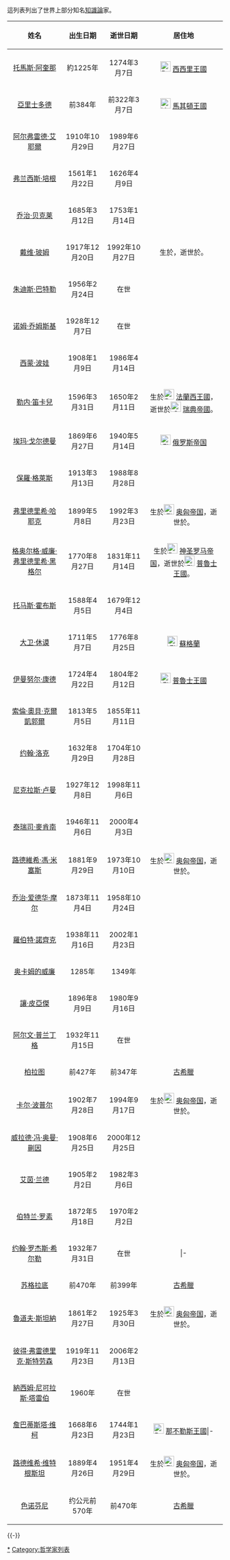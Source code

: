 
{{unreferenced|time=2016-07-27T05:40:59+00:00}}

這列表列出了世界上部分知名[[知識論|知識論]]家。

{| class="wikitable sortable"
|-
! bgcolor="#C0C0C0" align=center| '''姓名'''
! bgcolor="#C0C0C0" align=center| '''出生日期'''
! bgcolor="#C0C0C0" align=center| '''逝世日期'''
! bgcolor="#C0C0C0" align=center| '''居住地'''
|-
| [[托馬斯·阿奎那|托馬斯·阿奎那]] || 約1225年 || 1274年3月7日 || [[File:Bandiera_del_Regno_di_Sicilia_4.svg|24px]] [[西西里王國|西西里王國]]
|-
| [[亞里士多德|亞里士多德]] || 前384年 || 前322年3月7日 || [[File:Vergina_Sun_-_Golden_Larnax.png|24px]] [[馬其頓王國|馬其頓王國]]
|-
| [[A·J·艾耶爾|阿尔弗雷德·艾耶爾]] || 1910年10月29日 || 1989年6月27日 || {{GBR}}
|-
| [[弗兰西斯·培根|弗兰西斯·培根]] || 1561年1月22日 || 1626年4月9日 || {{GBR}}
|-
| [[乔治·贝克莱|乔治·贝克莱]] || 1685年3月12日 || 1753年1月14日 || {{IRL}}
|-
| [[戴维·玻姆|戴维·玻姆]] || 1917年12月20日 || 1992年10月27日 || 生於{{USA}}，逝世於{{GBR}}。
|-
| [[朱迪斯·巴特勒|朱迪斯·巴特勒]] || 1956年2月24日 || 在世 || {{USA}}
|-
| [[诺姆·乔姆斯基|诺姆·乔姆斯基]] || 1928年12月7日 || 在世 || {{USA}}
|-
| [[西蒙·波娃|西蒙·波娃]] || 1908年1月9日 || 1986年4月14日 || {{FRA}}
|-
| [[勒内·笛卡兒|勒内·笛卡兒]] || 1596年3月31日 || 1650年2月11日 || 生於[[File:Royal_Standard_of_the_King_of_France.svg|24px]] [[法蘭西王國|法蘭西王國]]，逝世於[[File:Sweden-Flag-1562.svg|24px]] [[瑞典帝國|瑞典帝國]]。
|-
| [[埃玛·戈尔德曼|埃玛·戈尔德曼]] || 1869年6月27日 || 1940年5月14日 || [[File:Flag_of_Russia.svg|24px]] [[俄罗斯帝国|俄罗斯帝国]]
|-
| [[保羅·格萊斯|保羅·格萊斯]] || 1913年3月13日 || 1988年8月28日 || {{GBR}}
|-
| [[弗里德里希·哈耶克|弗里德里希·哈耶克]] || 1899年5月8日 || 1992年3月23日 || 生於[[File:Flag_of_Austria-Hungary_(1869-1918).svg|24px]] [[奥匈帝国|奥匈帝国]]，逝世於{{GER}}。
|-
| [[格奥尔格·威廉·弗里德里希·黑格尔|格奥尔格·威廉·弗里德里希·黑格尔]] || 1770年8月27日 || 1831年11月14日 || 生於[[File:Banner_of_the_Holy_Roman_Emperor_with_haloes_(1400-1806).svg|24px]] [[神圣罗马帝国|神圣罗马帝国]]，逝世於[[File:Flag_of_Prussia_(1892-1918).svg|24px]] [[普魯士王國|普魯士王國]]。
|-
| [[托马斯·霍布斯|托马斯·霍布斯]] || 1588年4月5日 || 1679年12月4日 || {{GBR}}
|-
| [[大卫·休谟|大卫·休谟]] || 1711年5月7日 || 1776年8月25日 || [[File:Flag_of_Scotland.svg|24px]] [[蘇格蘭|蘇格蘭]]
|-
| [[伊曼努尔·康德|伊曼努尔·康德]] || 1724年4月22日 || 1804年2月12日 || [[File:Flag_of_Prussia_(1892-1918).svg|24px]] [[普魯士王國|普魯士王國]]
|-
| [[索倫·奧貝·克爾凱郭爾|索倫·奧貝·克爾凱郭爾]] || 1813年5月5日 || 1855年11月11日 || {{DNK}}
|-
| [[约翰·洛克|约翰·洛克]] || 1632年8月29日 || 1704年10月28日 || {{GBR}}
|-
| [[尼克拉斯·卢曼|尼克拉斯·卢曼]] || 1927年12月8日 || 1998年11月6日 || {{GER}}
|-
| [[泰瑞司·麥肯南|泰瑞司·麥肯南]] || 1946年11月6日 || 2000年4月3日 || {{IRL}}
|-
| [[路德維希·馮·米塞斯|路德維希·馮·米塞斯]] || 1881年9月29日 || 1973年10月10日 || 生於[[File:Flag_of_Austria-Hungary_(1869-1918).svg|24px]] [[奥匈帝国|奥匈帝国]]，逝世於{{USA}}。
|-
| [[乔治·爱德华·摩尔|乔治·爱德华·摩尔]] || 1873年11月4日 || 1958年10月24日 || {{GBR}}
|-
| [[羅伯特·諾齊克|羅伯特·諾齊克]] || 1938年11月16日 || 2002年1月23日 || {{USA}}
|-
| [[奥卡姆的威廉|奥卡姆的威廉]] || 1285年 || 1349年 || {{GBR}}
|-
| [[讓·皮亞傑|讓·皮亞傑]] || 1896年8月9日 || 1980年9月16日 || {{CHE}}
|-
| [[阿尔文·普兰丁格|阿尔文·普兰丁格]] || 1932年11月15日 || 在世 || {{USA}}
|-
| [[柏拉图|柏拉图]] || 前427年 || 前347年 || [[古希臘|古希臘]]
|-
| [[卡尔·波普尔|卡尔·波普尔]] || 1902年7月28日 || 1994年9月17日 || 生於[[File:Flag_of_Austria-Hungary_(1869-1918).svg|24px]] [[奥匈帝国|奥匈帝国]]，逝世於{{GBR}}。
|-
| [[威拉德·冯·奥曼·蒯因|威拉德·冯·奥曼·蒯因]] || 1908年6月25日 || 2000年12月25日 || {{USA}}
|-
| [[艾茵·兰德|艾茵·兰德]] || 1905年2月2日 || 1982年3月6日 || {{RUS}}
|-
| [[伯特兰·罗素|伯特兰·罗素]] || 1872年5月18日 || 1970年2月2日 || {{GBR}}
|-
| [[约翰·罗杰斯·希尔勒|约翰·罗杰斯·希尔勒]] || 1932年7月31日 || 在世 || {{GBR}}|-
|-
| [[苏格拉底|苏格拉底]] || 前470年 || 前399年 || [[古希臘|古希臘]]
|-
| [[魯道夫·斯坦納|魯道夫·斯坦納]] || 1861年2月27日 || 1925年3月30日 || 生於[[File:Flag_of_Austria-Hungary_(1869-1918).svg|24px]] [[奥匈帝国|奥匈帝国]]，逝世於{{AUT}}。
|-
| [[彼得·弗雷德里克·斯特劳森|彼得·弗雷德里克·斯特劳森]] || 1919年11月23日 || 2006年2月13日 || {{GBR}}
|-
| [[納西姆·尼可拉斯·塔雷伯|納西姆·尼可拉斯·塔雷伯]] || 1960年 || 在世 || {{USA}}
|-
| [[詹巴蒂斯塔·维柯|詹巴蒂斯塔·维柯]] || 1668年6月23日 || 1744年1月23日 || [[File:Bandera_de_Nápoles_-_Trastámara.svg|24px]] [[那不勒斯王國|那不勒斯王國]]|-
|-
| [[路德维希·维特根斯坦|路德维希·维特根斯坦]] || 1889年4月26日 || 1951年4月29日 ||生於[[File:Flag_of_Austria-Hungary_(1869-1918).svg|24px]] [[奥匈帝国|奥匈帝国]]，逝世於{{GBR}}。
|-
| [[色诺芬尼|色诺芬尼]] || 约公元前570年 || 前470年 || [[古希臘|古希臘]]
|}

{{-}}
{{知識論}}

[[Category:知识论者|*]]
[[Category:哲学家列表|Category:哲学家列表]]
